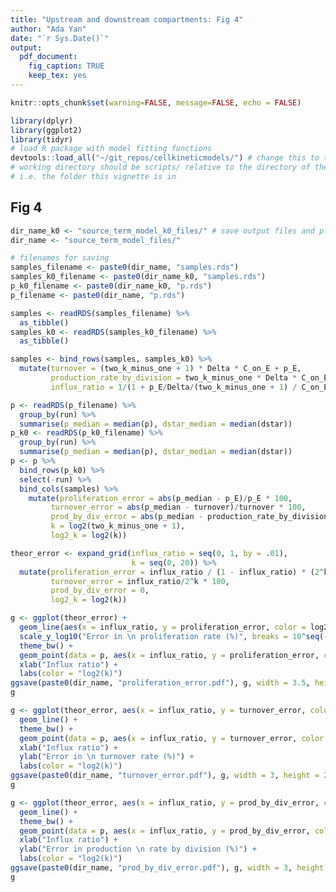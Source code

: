 ```yaml
---
title: "Upstream and downstream compartments: Fig 4"
author: "Ada Yan"
date: "`r Sys.Date()`"
output:
  pdf_document:
    fig_caption: TRUE
    keep_tex: yes
---
```


```r
knitr::opts_chunk$set(warning=FALSE, message=FALSE, echo = FALSE)
```

```r
library(dplyr)
library(ggplot2)
library(tidyr)
# load R package with model fitting functions
devtools::load_all("~/git_repos/cellkineticmodels/") # change this to the directory of the git repository
# working directory should be scripts/ relative to the directory of the git repository
# i.e. the folder this vignette is in
```

## Fig 4

```r
dir_name_k0 <- "source_term_model_k0_files/" # save output files and plots here
dir_name <- "source_term_model_files/"

# filenames for saving
samples_filename <- paste0(dir_name, "samples.rds")
samples_k0_filename <- paste0(dir_name_k0, "samples.rds")
p_k0_filename <- paste0(dir_name_k0, "p.rds")
p_filename <- paste0(dir_name, "p.rds")

samples <- readRDS(samples_filename) %>%
  as_tibble()
samples_k0 <- readRDS(samples_k0_filename) %>%
  as_tibble()

samples <- bind_rows(samples, samples_k0) %>%
  mutate(turnover = (two_k_minus_one + 1) * Delta * C_on_E + p_E,
         production_rate_by_division = two_k_minus_one * Delta * C_on_E + p_E,
         influx_ratio = 1/(1 + p_E/Delta/(two_k_minus_one + 1) / C_on_E))

p <- readRDS(p_filename) %>%
  group_by(run) %>%
  summarise(p_median = median(p), dstar_median = median(dstar))
p_k0 <- readRDS(p_k0_filename) %>%
  group_by(run) %>%
  summarise(p_median = median(p), dstar_median = median(dstar))
p <- p %>%
  bind_rows(p_k0) %>%
  select(-run) %>%
  bind_cols(samples) %>%
    mutate(proliferation_error = abs(p_median - p_E)/p_E * 100,
         turnover_error = abs(p_median - turnover)/turnover * 100,
         prod_by_div_error = abs(p_median - production_rate_by_division)/production_rate_by_division * 100,
         k = log2(two_k_minus_one + 1),
         log2_k = log2(k))

theor_error <- expand_grid(influx_ratio = seq(0, 1, by = .01),
                           k = seq(0, 20)) %>%
  mutate(proliferation_error = influx_ratio / (1 - influx_ratio) * (2^k-1)/2^k * 100,
         turnover_error = influx_ratio/2^k * 100,
         prod_by_div_error = 0,
         log2_k = log2(k))

g <- ggplot(theor_error) +
  geom_line(aes(x = influx_ratio, y = proliferation_error, color = log2_k, group = k)) +
  scale_y_log10("Error in \n proliferation rate (%)", breaks = 10^seq(-2, 4), labels = scales::label_number()) +
  theme_bw() +
  geom_point(data = p, aes(x = influx_ratio, y = proliferation_error, color = log2_k, group = k), size = .5) +
  xlab("Influx ratio") +
  labs(color = "log2(k)")
ggsave(paste0(dir_name, "proliferation_error.pdf"), g, width = 3.5, height = 2)
g

g <- ggplot(theor_error, aes(x = influx_ratio, y = turnover_error, color = log2_k, group = k)) +
  geom_line() +
  theme_bw() +
  geom_point(data = p, aes(x = influx_ratio, y = turnover_error, color = log2_k, group = k), size = .5) +
  xlab("Influx ratio") +
  ylab("Error in \n turnover rate (%)") +
  labs(color = "log2(k)")
ggsave(paste0(dir_name, "turnover_error.pdf"), g, width = 3, height = 2)
g

g <- ggplot(theor_error, aes(x = influx_ratio, y = prod_by_div_error, color = log2_k, group = k)) +
  geom_line() +
  theme_bw() +
  geom_point(data = p, aes(x = influx_ratio, y = prod_by_div_error, color = log2_k, group = k), size = .5) +
  xlab("Influx ratio") +
  ylab("Error in production \n rate by division (%)") +
  labs(color = "log2(k)")
ggsave(paste0(dir_name, "prod_by_div_error.pdf"), g, width = 3, height = 2)
g
```

```r
```
